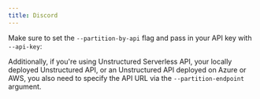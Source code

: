 ```yaml
---
title: Discord
---
```



<SharedContentDiscord/>

Make sure to set the `--partition-by-api` flag and pass in your API key with `--api-key`:


<CodeGroup>

  <DiscordAPISh />

  <DiscordAPIPy />

</CodeGroup>

Additionally, if you're using Unstructured Serverless API, your locally deployed Unstructured API, or an Unstructured API
deployed on Azure or AWS, you also need to specify the API URL via the `--partition-endpoint` argument.